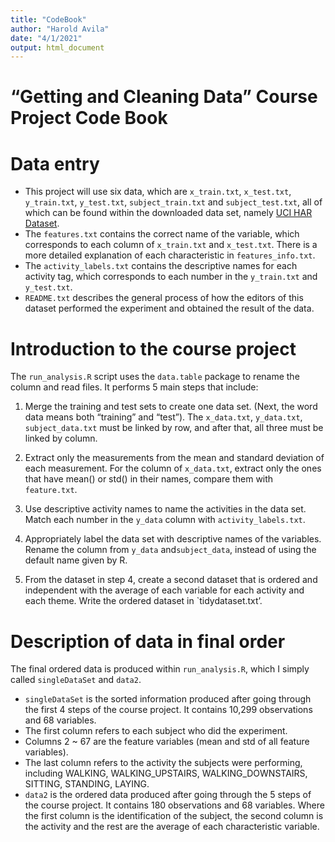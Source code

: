 ---
title: "CodeBook"
author: "Harold Avila"
date: "4/1/2021"
output: html_document
---

**"Getting and Cleaning Data"** Course Project Code Book
========================================

# Data entry

- This project will use six data, which are `x_train.txt`, `x_test.txt`, `y_train.txt`, `y_test.txt`, `subject_train.txt` and `subject_test.txt`, all of which can be found within the downloaded data set, namely [UCI HAR Dataset](https://d396qusza40orc.cloudfront.net/getdata%2Fprojectfiles%2FUCI%20HAR%20Dataset.zip).
- The `features.txt` contains the correct name of the variable, which corresponds to each column of `x_train.txt` and `x_test.txt`. There is a more detailed explanation of each characteristic in `features_info.txt`.
- The `activity_labels.txt` contains the descriptive names for each activity tag, which corresponds to each number in the `y_train.txt` and `y_test.txt`.
- `README.txt` describes the general process of how the editors of this dataset performed the experiment and obtained the result of the data.

# Introduction to the course project
The `run_analysis.R` script uses the `data.table` package to rename the column and read files. It performs 5 main steps that include:

1. Merge the training and test sets to create one data set. (Next, the word data means both "training" and "test"). The `x_data.txt`, `y_data.txt`, `subject_data.txt` must be linked by row, and after that, all three must be linked by column.

2. Extract only the measurements from the mean and standard deviation of each measurement.
For the column of `x_data.txt`, extract only the ones that have mean() or std() in their names, compare them with `feature.txt`.

3. Use descriptive activity names to name the activities in the data set.
Match each number in the `y_data` column with `activity_labels.txt`.

4. Appropriately label the data set with descriptive names of the variables.
Rename the column from `y_data` and` subject_data`, instead of using the default name given by R.

5. From the dataset in step 4, create a second dataset that is ordered and independent with the average of each variable for each activity and each theme.
Write the ordered dataset in `tidydataset.txt'. 

# Description of data in final order
The final ordered data is produced within `run_analysis.R`, which I simply called `singleDataSet` and `data2`. 

- `singleDataSet` is the sorted information produced after going through the first 4 steps of the course project. It contains 10,299 observations and 68 variables.
- The first column refers to each subject who did the experiment.
- Columns 2 ~ 67 are the feature variables (mean and std of all feature variables).
- The last column refers to the activity the subjects were performing, including WALKING, WALKING_UPSTAIRS, WALKING_DOWNSTAIRS, SITTING, STANDING, LAYING.
- `data2` is the ordered data produced after going through the 5 steps of the course project. It contains 180 observations and 68 variables. Where the first column is the identification of the subject, the second column is the activity and the rest are the average of each characteristic variable. 